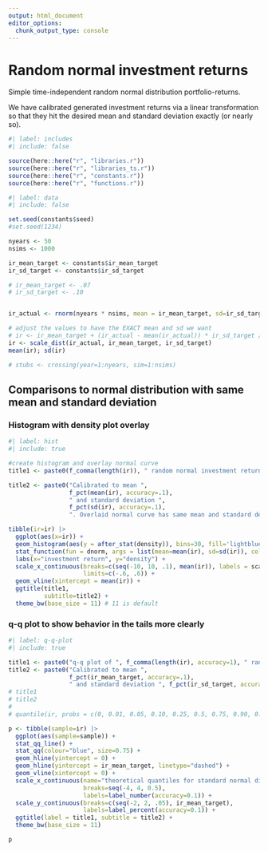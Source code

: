 ```yaml
---
output: html_document
editor_options: 
  chunk_output_type: console
---
```

# Random normal investment returns

Simple time-independent random normal distribution portfolio-returns.

We have calibrated generated investment returns via a linear transformation so that they hit the desired mean and standard deviation exactly (or nearly so).


```r
#| label: includes
#| include: false

source(here::here("r", "libraries.r"))
source(here::here("r", "libraries_ts.r"))
source(here::here("r", "constants.r"))
source(here::here("r", "functions.r"))

```


```r
#| label: data
#| include: false

set.seed(constants$seed)
#set.seed(1234)

nyears <- 50
nsims <- 1000

ir_mean_target <- constants$ir_mean_target
ir_sd_target <- constants$ir_sd_target

# ir_mean_target <- .07
# ir_sd_target <- .10


ir_actual <- rnorm(nyears * nsims, mean = ir_mean_target, sd=ir_sd_target)

# adjust the values to have the EXACT mean and sd we want
# ir <- ir_mean_target + (ir_actual - mean(ir_actual)) * ir_sd_target / sd(ir_actual)
ir <- scale_dist(ir_actual, ir_mean_target, ir_sd_target)
mean(ir); sd(ir)

# stubs <- crossing(year=1:nyears, sim=1:nsims)


```


## Comparisons to normal distribution with same mean and standard deviation

### Histogram with density plot overlay


```r
#| label: hist
#| include: true

#create histogram and overlay normal curve
title1 <- paste0(f_comma(length(ir)), " random normal investment returns")

title2 <- paste0("Calibrated to mean ",
                 f_pct(mean(ir), accuracy=.1),
                 " and standard deviation ",
                 f_pct(sd(ir), accuracy=.1),
                 ". Overlaid normal curve has same mean and standard deviation.")

tibble(ir=ir) |> 
  ggplot(aes(x=ir)) +
  geom_histogram(aes(y = after_stat(density)), bins=30, fill='lightblue', col='grey90') +
  stat_function(fun = dnorm, args = list(mean=mean(ir), sd=sd(ir)), col="black") +
  labs(x="investment return", y="density") +
  scale_x_continuous(breaks=c(seq(-10, 10, .1), mean(ir)), labels = scales::label_percent(accuracy=.1),
                     limits=c(-.6, .6)) +
  geom_vline(xintercept = mean(ir)) +
  ggtitle(title1,
          subtitle=title2) +
  theme_bw(base_size = 11) # 11 is default

```


### q-q plot to show behavior in the tails more clearly


```r
#| label: q-q-plot
#| include: true

title1 <- paste0("q-q plot of ", f_comma(length(ir), accuracy=1), " random normal investment returns")
title2 <- paste0("Calibrated to mean ",
                 f_pct(ir_mean_target, accuracy=.1), 
                 " and standard deviation ", f_pct(ir_sd_target, accuracy=.1))
# title1
# title2
# 
# quantile(ir, probs = c(0, 0.01, 0.05, 0.10, 0.25, 0.5, 0.75, 0.90, 0.95, 0.99, 1))

p <- tibble(sample=ir) |> 
  ggplot(aes(sample=sample)) +
  stat_qq_line() + 
  stat_qq(colour="blue", size=0.75) +
  geom_hline(yintercept = 0) +
  geom_hline(yintercept = ir_mean_target, linetype="dashed") +
  geom_vline(xintercept = 0) +
  scale_x_continuous(name="theoretical quantiles for standard normal distribution",
                     breaks=seq(-4, 4, 0.5),
                     labels=label_number(accuracy=0.1)) +
  scale_y_continuous(breaks=c(seq(-2, 2, .05), ir_mean_target),
                     labels=label_percent(accuracy=0.1)) +
  ggtitle(label = title1, subtitle = title2) +
  theme_bw(base_size = 11)

p


```

